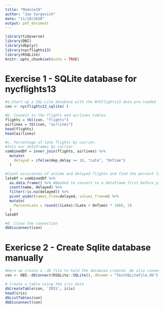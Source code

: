```yaml
---
title: "Module18"
author: "Joe Vargovich"
date: "11/10/2020"
output: pdf_document
---
```


```r
library(tidyverse)
library(DBI)
library(dbplyr)
library(nycflights13)
library(RSQLite)
knitr::opts_chunk$set(echo = TRUE)
```

# Exercise 1 - SQLite database for nycflights13
```r

#a.Start up a SQL-Lite database with the NYCFlights13 data pre-loaded
con <- nycflights13_sqlite( )

#b. Connect to the flights and airlines tables. 
flights = tbl(con, "flights")
airlines = tbl(con, "airlines")
head(flights)
head(airlines)

#c. Percentage of late flights by carrier.
#Join our dataframes by carrier
combinedDf = inner_join(flights, airlines) %>%
  mutate(
    delayed = ifelse(dep_delay >= 10, "Late", "OnTime")
  )

#Count occurances of ontime and delayed flights and find the percent late. 
lateDf = combinedDf %>%
  as.data.frame() %>% #Needed to convert to a dataframe first before pivoting.
  count(name, delayed) %>%
  filter(!is.na(delayed)) %>%
  pivot_wider(names_from=delayed, values_from=n) %>%
  mutate(
    PercentLate = round(((Late)/(Late + OnTime) * 100), 2)
  )
lateDf

#d. Close the connection
dbDisconnect(con)

```

# Exericse 2 - Create Sqlite database manually
```r
#Here we create a .db file to hold the database created. We also connect to it.
con <- DBI::dbConnect(RSQLite::SQLite(), dbname = "TestSQLiteFile.db")

# Create a table using the iris data
dbCreateTable(con, 'IRIS', iris)
head(iris)
dbListTables(con)
dbDisconnect(con)
```

